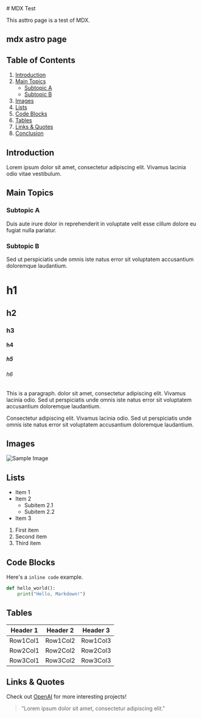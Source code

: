 

<Layout title='MDX Test' description='mdx astro page'>
# MDX Test

This asttro page is a test of MDX.

## mdx astro page

## Table of Contents

1. [Introduction](#introduction)
2. [Main Topics](#main-topics)
   - [Subtopic A](#subtopic-a)
   - [Subtopic B](#subtopic-b)
3. [Images](#images)
4. [Lists](#lists)
5. [Code Blocks](#code-blocks)
6. [Tables](#tables)
7. [Links & Quotes](#links--quotes)
8. [Conclusion](#conclusion)

## Introduction

Lorem ipsum dolor sit amet, consectetur adipiscing elit. Vivamus lacinia odio
vitae vestibulum.

## Main Topics

### Subtopic A

Duis aute irure dolor in reprehenderit in voluptate velit esse cillum dolore eu
fugiat nulla pariatur.

### Subtopic B

Sed ut perspiciatis unde omnis iste natus error sit voluptatem accusantium
doloremque laudantium.

# h1

## h2

### h3

#### h4

##### h5

###### h6

This is a paragraph. dolor sit amet, consectetur adipiscing elit. Vivamus lacinia odio. Sed ut perspiciatis unde omnis iste natus error sit voluptatem accusantium
doloremque laudantium.

Consectetur adipiscing elit. Vivamus lacinia odio. Sed ut perspiciatis unde omnis iste natus error sit voluptatem accusantium
doloremque laudantium.

## Images

![Sample Image](https://picsum.photos/600/400?random=2)

## Lists

- Item 1
- Item 2
  - Subitem 2.1
  - Subitem 2.2
- Item 3

1. First item
2. Second item
3. Third item

## Code Blocks

Here's a `inline code` example.

```python
def hello_world():
    print("Hello, Markdown!")
```

## Tables

| Header 1 | Header 2 | Header 3 |
| -------- | -------- | -------- |
| Row1Col1 | Row1Col2 | Row1Col3 |
| Row2Col1 | Row2Col2 | Row2Col3 |
| Row3Col1 | Row3Col2 | Row3Col3 |

## Links & Quotes

Check out [OpenAI](https://www.openai.com/) for more interesting projects!

> "Lorem ipsum dolor sit amet, consectetur adipiscing elit."

</Layout>
